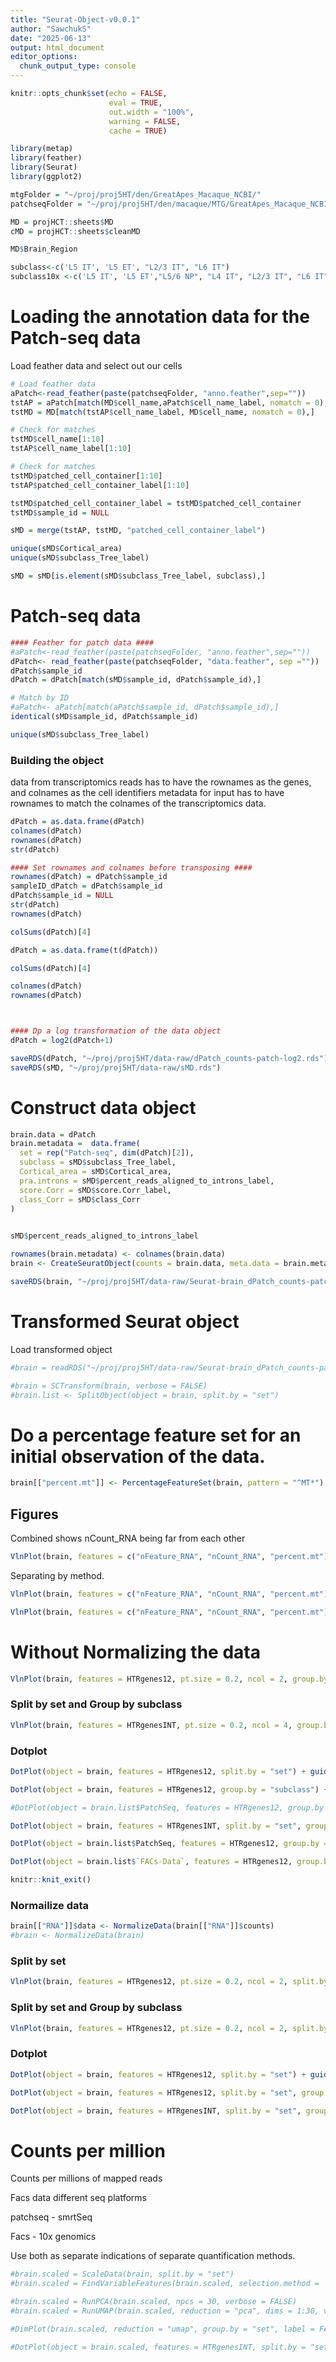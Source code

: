 ```yaml
---
title: "Seurat-Object-v0.0.1"
author: "SawchukS"
date: "2025-06-13"
output: html_document
editor_options: 
  chunk_output_type: console
---
```


```r
knitr::opts_chunk$set(echo = FALSE,
                      eval = TRUE,
                      out.width = "100%",
                      warning = FALSE,
                      cache = TRUE)

library(metap)
library(feather)
library(Seurat)
library(ggplot2)

mtgFolder = "~/proj/proj5HT/den/GreatApes_Macaque_NCBI/"
patchseqFolder = "~/proj/proj5HT/den/macaque/MTG/GreatApes_Macaque_NCBI_RSC-204-386_map_full/"

MD = projHCT::sheets$MD
cMD = projHCT::sheets$cleanMD

MD$Brain_Region

subclass<-c('L5 IT', 'L5 ET', "L2/3 IT", "L6 IT")
subclass10x <-c('L5 IT', 'L5 ET',"L5/6 NP", "L4 IT", "L2/3 IT", "L6 IT", "L6 CT", "L6b", "Chandelier", "Pvalb", "Sst")

```

# Loading the annotation data for the Patch-seq data

Load feather data and select out our cells

```r
# Load feather data
aPatch<-read_feather(paste(patchseqFolder, "anno.feather",sep=""))
tstAP = aPatch[match(MD$cell_name,aPatch$cell_name_label, nomatch = 0),]
tstMD = MD[match(tstAP$cell_name_label, MD$cell_name, nomatch = 0),]

# Check for matches
tstMD$cell_name[1:10]
tstAP$cell_name_label[1:10]

# Check for matches
tstMD$patched_cell_container[1:10]
tstAP$patched_cell_container_label[1:10]

tstMD$patched_cell_container_label = tstMD$patched_cell_container
tstMD$sample_id = NULL

sMD = merge(tstAP, tstMD, "patched_cell_container_label")

unique(sMD$Cortical_area)
unique(sMD$subclass_Tree_label)

sMD = sMD[is.element(sMD$subclass_Tree_label, subclass),]

```



# Patch-seq data

```r
#### Feather for patch data ####
#aPatch<-read_feather(paste(patchseqFolder, "anno.feather",sep=""))
dPatch<- read_feather(paste(patchseqFolder, "data.feather", sep =""))
dPatch$sample_id
dPatch = dPatch[match(sMD$sample_id, dPatch$sample_id),]

# Match by ID
#aPatch<- aPatch[match(aPatch$sample_id, dPatch$sample_id),]
identical(sMD$sample_id, dPatch$sample_id)

unique(sMD$subclass_Tree_label)

```



### Building the object
data from transcriptomics reads has to have the rownames as the genes, and colnames as the cell identifiers
metadata for input has to have rownames to match the colnames of the transcriptomics data.

```r

dPatch = as.data.frame(dPatch)
colnames(dPatch)
rownames(dPatch)
str(dPatch)

#### Set rownames and colnames before transposing ####
rownames(dPatch) = dPatch$sample_id
sampleID_dPatch = dPatch$sample_id
dPatch$sample_id = NULL
str(dPatch)
rownames(dPatch)

colSums(dPatch)[4]

dPatch = as.data.frame(t(dPatch))

colSums(dPatch)[4]

colnames(dPatch)
rownames(dPatch)



#### Dp a log transformation of the data object
dPatch = log2(dPatch+1)

saveRDS(dPatch, "~/proj/proj5HT/data-raw/dPatch_counts-patch-log2.rds")
saveRDS(sMD, "~/proj/proj5HT/data-raw/sMD.rds")

```

# Construct data object

```r

brain.data = dPatch
brain.metadata =  data.frame(
  set = rep("Patch-seq", dim(dPatch)[2]),
  subclass = sMD$subclass_Tree_label,
  Cortical_area = sMD$Cortical_area,
  pra.introns = sMD$percent_reads_aligned_to_introns_label,
  score.Corr = sMD$score.Corr_label,
  class_Corr = sMD$class_Corr
)
  

sMD$percent_reads_aligned_to_introns_label

rownames(brain.metadata) <- colnames(brain.data)
brain <- CreateSeuratObject(counts = brain.data, meta.data = brain.metadata, project = "5HTdPatch")

saveRDS(brain, "~/proj/proj5HT/data-raw/Seurat-brain_dPatch_counts-patch-log2.rds")


```


# Transformed Seurat object
Load transformed object
```r
#brain = readRDS("~/proj/proj5HT/data-raw/Seurat-brain_dPatch_counts-patch-log2.rds")

#brain = SCTransform(brain, verbose = FALSE)
#brain.list <- SplitObject(object = brain, split.by = "set")


```


# Do a percentage feature set for an initial observation of the data.  
```r
brain[["percent.mt"]] <- PercentageFeatureSet(brain, pattern = "^MT*")
```


## Figures
Combined shows nCount_RNA being far from each other
```r
VlnPlot(brain, features = c("nFeature_RNA", "nCount_RNA", "percent.mt"), ncol = 3)
```


Separating by method.
```r
VlnPlot(brain, features = c("nFeature_RNA", "nCount_RNA", "percent.mt"), ncol = 3, group.by = "set") + theme(legend.position = "bottom")

VlnPlot(brain, features = c("nFeature_RNA", "nCount_RNA", "percent.mt"), ncol = 3, group.by = "subclass") + theme(legend.position = "bottom")
```


# Without Normalizing the data

```r
VlnPlot(brain, features = HTRgenes12, pt.size = 0.2, ncol = 2, group.by = "subclass")
```

### Split by set and Group by subclass

```r
VlnPlot(brain, features = HTRgenesINT, pt.size = 0.2, ncol = 4, group.by = "subclass")
```

### Dotplot

```r
DotPlot(object = brain, features = HTRgenes12, split.by = "set") + guides(size = guide_legend(title = "% Exp"))
```


```r
DotPlot(object = brain, features = HTRgenes12, group.by = "subclass") + guides(size = guide_legend(title = "% Exp"))
```


```r
#DotPlot(object = brain.list$PatchSeq, features = HTRgenes12, group.by = "subclass") + guides(size = guide_legend(title = "% Exp"))
```


```r
DotPlot(object = brain, features = HTRgenesINT, split.by = "set", group.by = "subclass") + guides(size = guide_legend(title = "% Exp"))
```


```r
DotPlot(object = brain.list$PatchSeq, features = HTRgenes12, group.by = "subclass") + guides(size = guide_legend(title = "% Exp")) + ggtitle("Patch Seq expression")
```

```r
DotPlot(object = brain.list$`FACs-Data`, features = HTRgenes12, group.by = "subclass") + guides(size = guide_legend(title = "% Exp")) + ggtitle("FACs expression")
```



```r
knitr::knit_exit()
```

### Normailize data

```r
brain[["RNA"]]$data <- NormalizeData(brain[["RNA"]]$counts)
#brain <- NormalizeData(brain)
```

### Split by set

```r
VlnPlot(brain, features = HTRgenes12, pt.size = 0.2, ncol = 2, split.by = "set")
```


### Split by set and Group by subclass

```r
VlnPlot(brain, features = HTRgenes12, pt.size = 0.2, ncol = 2, split.by = "set", group.by = "subclass")
```

### Dotplot

```r
DotPlot(object = brain, features = HTRgenes12, split.by = "set") + guides(size = guide_legend(title = "% Exp"))
```


```r

DotPlot(object = brain, features = HTRgenes12, split.by = "set", group.by = "subclass") + guides(size = guide_legend(title = "% Exp"))
```


```r

DotPlot(object = brain, features = HTRgenesINT, split.by = "set", group.by = "subclass") + guides(size = guide_legend(title = "% Exp"))
```


# Counts per million

Counts per millions of mapped reads

Facs data different seq platforms

patchseq - smrtSeq

Facs - 10x genomics

Use both as separate indications of separate quantification methods. 



```r

#brain.scaled = ScaleData(brain, split.by = "set")
#brain.scaled = FindVariableFeatures(brain.scaled, selection.method = 'vst')

#brain.scaled = RunPCA(brain.scaled, npcs = 30, verbose = FALSE)
#brain.scaled = RunUMAP(brain.scaled, reduction = "pca", dims = 1:30, verbose = FALSE)

#DimPlot(brain.scaled, reduction = "umap", group.by = "set", label = FALSE, cols=c("black","red"), shuffle=TRUE) 

#DotPlot(object = brain.scaled, features = HTRgenesINT, split.by = "set", group.by = "subclass") + guides(size = guide_legend(title = "% Exp"))

```










